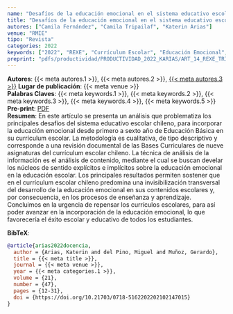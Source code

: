 ```yaml
---
name: "Desafíos de la educación emocional en el sistema educativo escolar chileno"
title: "Desafíos de la educación emocional en el sistema educativo escolar chileno" 
autores: ["Camila Fernández", "Camila Tripailaf", "Katerin Arias"]
venue: "RMIE"
tipo: "Revista"
categories: 2022
keywords: ["2022", "REXE", "Currículum Escolar", "Educación Emocional", "Enseñanza y Aprendizaje"]
preprint: "pdfs/productividad/PRODUCTIVIDAD_2022_KARIAS/ART_14_REXE_TRIPAILAF_ET AL_2022_SCIELO.pdf"
---
```

**Autores**: {{< meta autores.1 >}}, {{< meta autores.2 >}}, [{{< meta autores.3 >}}](../members/current/Katerin Arias.qmd)
**Lugar de publicación**: {{< meta venue >}}   
**Palabras Claves**: {{< meta keywords.1 >}}, {{< meta keywords.2 >}}, {{< meta keywords.3 >}}, {{< meta keywords.4 >}}, {{< meta keywords.5 >}}
**Pre-print**: [PDF](../{{< meta preprint >}})  
**Resumen**: En este artículo se presenta un análisis que problematiza los principales desafíos del sistema educativo escolar chileno, para incorporar la educación emocional desde primero a sexto año de Educación Básica en su currículum escolar. La metodología es cualitativa, de tipo descriptivo y corresponde a una revisión documental de las Bases Curriculares de nueve asignaturas del currículum escolar chileno. La técnica de análisis de la información es el análisis de contenido, mediante el cual se buscan develar los núcleos de sentido explícitos e implícitos sobre la educación emocional en la educación escolar. Los principales resultados permiten sostener que en el currículum escolar chileno predomina una invisibilización transversal del desarrollo de la educación emocional en sus contenidos escolares y, por consecuencia, en los procesos de enseñanza y aprendizaje. Concluimos en la urgencia de repensar los currículos escolares, para así poder avanzar en la incorporación de la educación emocional, lo que favorecería el éxito escolar y educativo de todos los estudiantes.


**BibTeX**:
```bibtex
@article{arias2022docencia,
  author = {Arias, Katerin and del Pino, Miguel and Muñoz, Gerardo},
  title = {{< meta title >}},
  journal = {{< meta venue >}},
  year = {{< meta categories.1 >}},
  volume = {21},
  number = {47},
  pages = {12-31},
  doi = {https://doi.org/10.21703/0718-5162202202102147015}
}
```
